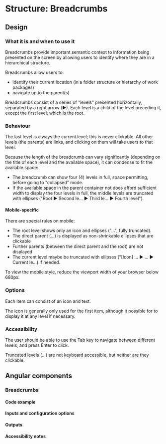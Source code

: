
<Meta of={StructureBreadcrumbsStories} />

# Structure: Breadcrumbs

## Design

### What it is and when to use it

Breadcrumbs provide important semantic context to information being presented on the screen by allowing users to identify where they are in a hierarchical structure.

Breadcrumbs allow users to:

- identify their current location (in a folder structure or hierarchy of work packages)
- navigate up to the parent(s)

<Canvas of={StructureBreadcrumbsStories.Default} />

Breadcrumbs consist of a series of "levels" presented horizontally, separated by a right arrow (▶). Each level is a child of the level preceding it, except the first level, which is the root.

<Canvas of={StructureBreadcrumbsStories.FourLevels} />

### Behaviour

The last level is always the current level; this is never clickable. All other levels (the parents) are links, and clicking on them will take users to that level.

Because the length of the breadcrumb can vary significantly (depending on the title of each level and the available space), it can condense to fit the available space:

- The breadcrumb can show four (4) levels in full, space permitting, before going to "collapsed" mode.
- If the available space in the parent container not does afford sufficient width to display the four levels in full, the middle levels are truncated with ellipses ("Root ▶ Second le... ▶ Third le... ▶ Fourth level").

<Canvas of={StructureBreadcrumbsStories.FiveLevels} />

#### Mobile-specific

There are special rules on mobile:

- The root level shows only an icon and ellipses ("...", fully truncated).
- The direct parent (...) is displayed as non-shrinkable ellipses that are clickable
- Further parents (between the direct parent and the root) are not displayed
- The current level maybe be truncated with ellipses ("[Icon] ... ▶ ... ▶ Current le...) if needed.

To view the mobile style, reduce the viewport width of your browser below 680px.

### Options

Each item can consist of an icon and text.

The icon is generally only used for the first item, although it possible for to display it at any level if necessary.

### Accessibility

The user should be able to use the Tab key to navigate between different levels, and press Enter to click. 

Truncated levels (...) are not keyboard accessible, but neither are they clickable.

## Angular components

### Breadcrumbs

#### Code example
#### Inputs and configuration options
#### Outputs
#### Accessibility notes
